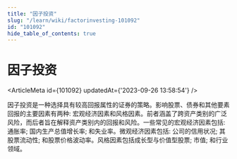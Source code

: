 ```yaml
---
title: "因子投资"
slug: "/learn/wiki/factorinvesting-101092"
id: "101092"
hide_table_of_contents: true
---
```



# 因子投资

<ArticleMeta id={101092} updatedAt={'2023-09-26 13:58:54'} />
<div className='border-solid border-b border-t-0 my-4 border-[var(--ifm-color-gray-300)]' />

因子投资是一种选择具有较高回报属性的证券的策略。影响股票、债券和其他要素回报的主要因素有两种: 宏观经济因素和风格因素。前者涵盖了跨资产类别的广泛风险，而后者旨在解释资产类别内的回报和风险。一些常见的宏观经济因素包括: 通胀率; 国内生产总值增长率; 和失业率。微观经济因素包括: 公司的信用状况; 其股票流动性; 和股票价格波动率。风格因素包括成长型与价值型股票; 市值; 和行业领域。
